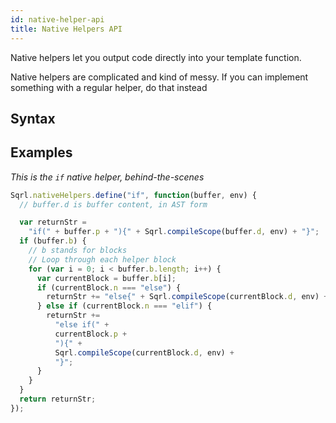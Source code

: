 ```yaml
---
id: native-helper-api
title: Native Helpers API
---
```



Native helpers let you output code directly into your template function.

<Hint type="warning">
  Native helpers are complicated and kind of messy. If you can implement
  something with a regular helper, do that instead
</Hint>

## Syntax

## Examples

_This is the `if` native helper, behind-the-scenes_

```js
Sqrl.nativeHelpers.define("if", function(buffer, env) {
  // buffer.d is buffer content, in AST form

  var returnStr =
    "if(" + buffer.p + "){" + Sqrl.compileScope(buffer.d, env) + "}";
  if (buffer.b) {
    // b stands for blocks
    // Loop through each helper block
    for (var i = 0; i < buffer.b.length; i++) {
      var currentBlock = buffer.b[i];
      if (currentBlock.n === "else") {
        returnStr += "else{" + Sqrl.compileScope(currentBlock.d, env) + "}";
      } else if (currentBlock.n === "elif") {
        returnStr +=
          "else if(" +
          currentBlock.p +
          "){" +
          Sqrl.compileScope(currentBlock.d, env) +
          "}";
      }
    }
  }
  return returnStr;
});
```
